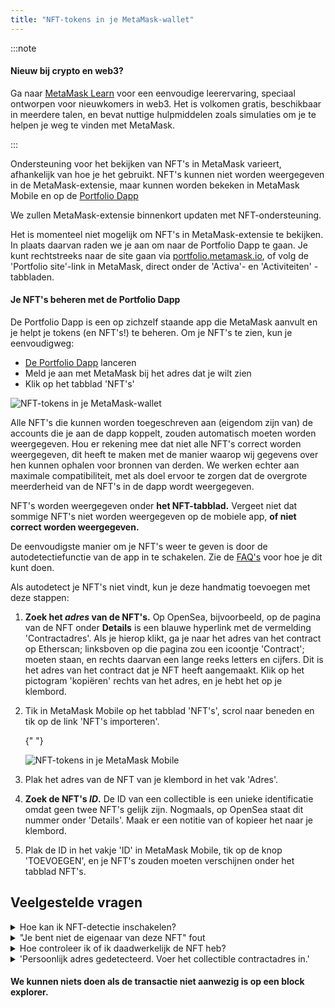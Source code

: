 ```yaml
---
title: "NFT-tokens in je MetaMask-wallet"
---
```



:::note

#### Nieuw bij crypto en web3?

Ga naar [MetaMask Learn](https://learn.metamask.io/) voor een eenvoudige leerervaring, speciaal ontworpen voor nieuwkomers in web3. Het is volkomen gratis, beschikbaar in meerdere talen, en bevat nuttige hulpmiddelen zoals simulaties om je te helpen je weg te vinden met MetaMask.

:::

Ondersteuning voor het bekijken van NFT's in MetaMask varieert, afhankelijk van hoe je het gebruikt. NFT's kunnen niet worden weergegeven in de MetaMask-extensie, maar kunnen worden bekeken in MetaMask Mobile en op de [Portfolio Dapp](https://portfolio.metamask.io)

We zullen MetaMask-extensie binnenkort updaten met NFT-ondersteuning.

<Tabs>

<TabItem value="Portfolio Dapp" label="Portfolio Dapp">

Het is momenteel niet mogelijk om NFT's in MetaMask-extensie te bekijken. In plaats daarvan raden we je aan om naar de Portfolio Dapp te gaan. Je kunt rechtstreeks naar de site gaan via [portfolio.metamask.io](https://portfolio.metamask.io), of volg de 'Portfolio site'-link in MetaMask, direct onder de 'Activa'- en 'Activiteiten' -tabbladen.

#### Je NFT's beheren met de Portfolio Dapp

De Portfolio Dapp is een op zichzelf staande app die MetaMask aanvult en je helpt je tokens (en NFT's!) te beheren. Om je NFT's te zien, kun je eenvoudigweg:

- [De Portfolio Dapp](https://portfolio.metamask.io/) lanceren
- Meld je aan met MetaMask bij het adres dat je wilt zien
- Klik op het tabblad 'NFT's'

<div class="center-container">
  <div class="img-medium">
    <img
      src={
        require("../../../../../img/i18n/legacy/NFT_tokens_in_your_MetaMask_wallet_1.gif")
          .default
      }
      alt="NFT-tokens in je MetaMask-wallet"
    />
  </div>
</div>

Alle NFT's die kunnen worden toegeschreven aan (eigendom zijn van) de accounts die je aan de dapp koppelt, zouden automatisch moeten worden weergegeven. Hou er rekening mee dat niet alle NFT's correct worden weergegeven, dit heeft te maken met de manier waarop wij gegevens over hen kunnen ophalen voor bronnen van derden. We werken echter aan maximale compatibiliteit, met als doel ervoor te zorgen dat de overgrote meerderheid van de NFT's in de dapp wordt weergegeven.

</TabItem>

<TabItem value="Mobile" label="Mobile">

NFT's worden weergegeven onder **het NFT-tabblad.** Vergeet niet dat sommige NFT's niet worden weergegeven op de mobiele app, **of niet correct worden weergegeven.**

De eenvoudigste manier om je NFT's weer te geven is door de autodetectiefunctie van de app in te schakelen. Zie de [FAQ's](#veelgestelde-vragen) voor hoe je dit kunt doen.

Als autodetect je NFT's niet vindt, kun je deze handmatig toevoegen met deze stappen:

1. **Zoek het _adres_ van de NFT's.** Op OpenSea, bijvoorbeeld, op de pagina van de NFT onder **Details** is een blauwe hyperlink met de vermelding 'Contractadres'. Als je hierop klikt, ga je naar het adres van het contract op Etherscan; linksboven op die pagina zou een icoontje 'Contract'; moeten staan, en rechts daarvan een lange reeks letters en cijfers. Dit is het adres van het contract dat je NFT heeft aangemaakt. Klik op het pictogram 'kopiëren' rechts van het adres, en je hebt het op je klembord.

2. Tik in MetaMask Mobile op het tabblad 'NFT's', scrol naar beneden en tik op de link 'NFT's importeren'.

   {" "}

   <div class="center-container">
     <div class="img-medium">
       <img
         src={
           require("../../../../../img/i18n/legacy/NFT_tokens_in_your_MetaMask_Mobile2.png")
             .default
         }
         alt="NFT-tokens in je MetaMask Mobile"
       />
     </div>
   </div>

3. Plak het adres van de NFT van je klembord in het vak 'Adres'.

4. **Zoek de NFT's _ID_.** De ID van een collectible is een unieke identificatie omdat geen twee NFT's gelijk zijn. Nogmaals, op OpenSea staat dit nummer onder 'Details'. Maak er een notitie van of kopieer het naar je klembord.

5. Plak de ID in het vakje 'ID' in MetaMask Mobile, tik op de knop 'TOEVOEGEN', en je NFT's zouden moeten verschijnen onder het tabblad NFT's.

</TabItem>

</Tabs>

## **Veelgestelde vragen**

<details>
<summary>Hoe kan ik NFT-detectie inschakelen?</summary>

<div>

Wanneer je overschakelt naar het tabblad 'NFT's' op de startpagina van de app, verschijnt er een vraag als je NFT-detectie nog niet hebt ingeschakeld. Volg de link die het bevat om het juiste instellingenmenu op te roepen waar je autodetectie kunt inschakelen.

Opmerking: **NFT-autodetectie is alleen beschikbaar op Ethereum-mainnet**. De optie verschijnt niet in de instellingen als je een ander netwerk hebt geselecteerd.

Volg anders deze stappen:

1. Vind het instellingenmenu door op het hamburgerpictogram in de linkerbovenhoek van de app te tikken.

2. Zoek 'Beveiliging en privacy'.

3. Druk op de schakelaar om autodetectie in te schakelen. **Vergeet niet dat 'Enable OpenSea API' ook moet worden ingeschakeld, anders wordt de NFT-schakelaar voor automatische detectie grijs**.

   {" "}

   <div class="center-container">
     <div class="img-medium">
       <img
         src={
           require("../../../../../img/i18n/legacy/MetaMask_Mobile_Autodetect_NFTs.gif")
             .default
         }
         alt="MetaMask Mobile Autodetectie NFT's"
       />
     </div>
   </div>

   De meeste NFT's zouden nu automatisch moeten verschijnen onder het tabblad 'NFT's' van je wallet.

</div>
</details>

<details>
<summary>"Je bent niet de eigenaar van deze NFT" fout</summary>

<div>

Als je een bericht krijgt dat je niet de eigenaar bent van de NFT, controleer dan of je probeert het token toe te voegen aan de juiste MetaMask-account. Controleer ook op de block explorer van het netwerk dat je de eigenaar bent van de NFT op je MetaMask wallet-adres. Zie onze [handleiding](/managing-my-wallet/how-to-check-my-wallet-activity-on-the-blockchain-explorer) als je niet zeker weet hoe je je wallet op block explorer kunt controleren.

</div>
</details>

<details>
<summary>Hoe controleer ik of ik daadwerkelijk de NFT heb?</summary>

<div>

[Zoek naar je MetaMask wallet-adres op de block explorer](/managing-my-wallet/how-to-check-my-wallet-activity-on-the-blockchain-explorer) en bekijk je transacties om te zien of de overdracht van de NFT naar je wallet succesvol is geweest. Je kunt ook het contractadres van de NFT opzoeken en controleren of de locatie ervan overeenkomt met je wallet-adres en of de transactie is voltooid.

Je kunt alle transacties met je NFT's zien door te klikken op het tabblad 'ERC-1155/ERC-721 Token Txns' in de block explorer. Als je de NFT hier niet ziet, neem dan contact op met de afzender.

</div>
</details>

<details>
<summary>'Persoonlijk adres gedetecteerd. Voer het collectible contractadres in.'</summary>

<div>

Deze foutmelding verschijnt als je een wallet-adres hebt ingeplakt in plaats van het adres van de NFT zelf. Volg de instructies onder het tabblad _Mobile_ hierboven om het contractadres van de NFT te achterhalen en plak dit in plaats daarvan in.

</div>
</details>

#### **We kunnen niets doen als de transactie niet aanwezig is op een block explorer.**
